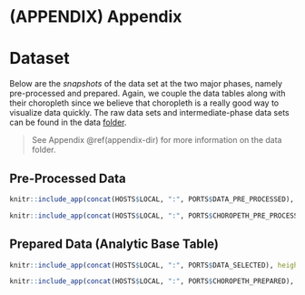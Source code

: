 \cleardoublepage 

# (APPENDIX) Appendix {-}

# Dataset {#appendix-data}
Below are the _snapshots_ of the data set at the two major phases, namely pre-processed and prepared. Again, we couple the data tables along with their choropleth since we believe that choropleth is a really good way to visualize data quickly. The raw data sets and intermediate-phase data sets can be found in the data [folder](`r concat(HOSTS$LOCAL, ":", PORTS$RESOURCE, "/data/")`).

> See Appendix \@ref(appendix-dir) for more information on the data folder.

## Pre-Processed Data {-}
```r
knitr::include_app(concat(HOSTS$LOCAL, ":", PORTS$DATA_PRE_PROCESSED), height = "600px")
```

```r
knitr::include_app(concat(HOSTS$LOCAL, ":", PORTS$CHOROPETH_PRE_PROCESSED), height = "800px")
```

## Prepared Data (Analytic Base Table) {-}

```r
knitr::include_app(concat(HOSTS$LOCAL, ":", PORTS$DATA_SELECTED), height = "600px")
```

```r
knitr::include_app(concat(HOSTS$LOCAL, ":", PORTS$CHOROPETH_PREPARED), height = "800px")
```
